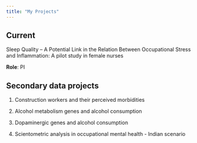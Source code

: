 ```yaml
---
title: "My Projects"
---
```


## Current

Sleep Quality -- A Potential Link in the Relation Between Occupational Stress and Inflammation: A pilot study in female nurses

**Role**: PI

## Secondary data projects

1.  Construction workers and their perceived morbidities

2.  Alcohol metabolism genes and alcohol consumption

3.  Dopaminergic genes and alcohol consumption

4.  Scientometric analysis in occupational mental health - Indian scenario

## 

